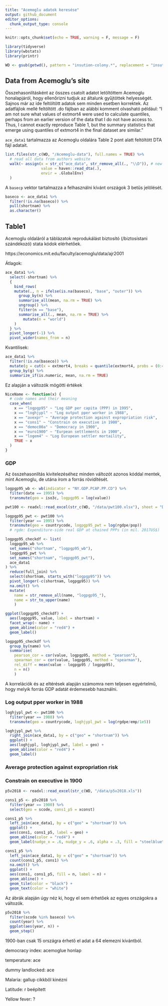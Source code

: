```yaml
---
title: "Acemoglu adatok keresése"
output: github_document
editor_options: 
  chunk_output_type: console
---
```


```r
knitr::opts_chunk$set(echo = TRUE, warning = F, message = F)
```

```r
library(tidyverse)
library(wbstats)
library(printr)

WD <- gsub(getwd(), pattern = "insution-colony.*", replacement = "insution-colony")
```

## Data from Acemoglu's site

Összehasonlításként az összes csatolt adatot letöltöttem Acemoglu honalapjáról, hogy ellenőrizni tudjuk az általunk gyűjtöttek helyességét. Sajnos már az ide feltöltött adatok sem minden esetben korrektek. Az adatfájlok mellé feltöltött .do fájlban az alábbi komment olvasható például: "I am not sure what values of extmort4 were used to calculate quantiles, perhaps from an earlier version of the data that I do not have access to. Thus, I cannot exactly reproduce Table 1, but the summary statistics that emerge using quantiles of extmort4 in the final dataset are similar."

`ace_data1` tartalmazza az Acemoglu oldalára Table 2 pont alatt feltöltött DTA fájl adatait.

```r
list.files(str_c(WD, "/Acemoglu-data"), full.names = TRUE) %>% 
  # read all data from authors website
  walk(~ assign(x = str_c("ace_data", str_remove_all(., "\\D")), # new name
                value = haven::read_dta(.), 
                envir = .GlobalEnv)
  )
```

A `basecp` vektor tartalmazza a felhasználni kívánt országok 3 betűs jelölését.

```r
baseco <- ace_data1 %>% 
  filter(!is.na(baseco)) %>% 
  pull(shortnam) %>% 
  as.character()
```

## Table1

Acemoglu oldaláról a táblázatok reprodukálást biztosító (/biztosístani szándékozó) stata kódok elérhetőek.

https://economics.mit.edu/faculty/acemoglu/data/ajr2001

Átlagok:

```r
ace_data1 %>% 
  select(-shortnam) %>% 
  {
    bind_rows(
    mutate(., n = ifelse(is.na(baseco), "base", "outer")) %>%
      group_by(n) %>%
      summarise_all(mean, na.rm = TRUE) %>%
      ungroup() %>%
      filter(n == "base"),
      summarise_all(., mean, na.rm = TRUE) %>% 
        mutate(n = "world")
    )
  } %>% 
  pivot_longer(-1) %>% 
  pivot_wider(names_from = n)
```

Kvantilisek:

```r
ace_data1 %>% 
  filter(!is.na(baseco)) %>%
  mutate(g = cut(x = extmort4, breaks = quantile(extmort4, probs = (0:4)*.25), include.lowest = T, F)) %>%
  group_by(g) %>% 
  summarize_if(is.numeric, mean, na.rm = TRUE)
```

Ez alapján a változók mögötti értékek

```r
NiceName <- function(x) {
  # code names and their meaning
  case_when(
    x == "logpgp95" ~ "Log GDP per capita (PPP) in 1995",
    x == "loghjypl" ~ "Log output pper worker in 1988",
    x == "avexpr" ~ "Average protection against expropriation risk",
    x == "cons1" ~ "Constrain on executive in 1900",
    x == "democ00a" ~ "Democracy in 1900",
    x == "euro1900" ~ "Eurpean settlements in 1900",
    x == "logem4" ~ "Log European settler mortaility",
    TRUE ~ x
  )
}
```

### GDP

Az összehasonlítás kivitelezéséhez minden változót azonos kóddal mentek, mint Acemoglu, de utána írom a forrás rövidítését.

```r
logpgp95_wb <- wb(indicator = "NY.GDP.PCAP.PP.CD") %>% 
  filter(date == 1995) %>% 
  transmute(geo = iso3c, logpgp95 = log(value))
```

```r
pwt100 <- readxl::read_excel(str_c(WD, "/data/pwt100.xlsx"), sheet = "Data")
```


```r
logpgp95_pwt <- pwt100 %>% 
  filter(year == 1995) %>% 
  transmute(geo = countrycode, logpgp95_pwt = log(rgdpe/pop))
  # rgde: Expenditure-side real GDP at chained PPPs (in mil. 2017US$)
```

```r
logpgp95_checkdf <- list(
  logpgp95_wb %>%
  set_names("shortnam", "logpgp95_wb"),
  logpgp95_pwt %>% 
  set_names("shortnam", "logpgp95_pwt"),
  ace_data1
) %>% 
  reduce(full_join) %>% 
  select(shortnam, starts_with("logpgp95")) %>% 
  pivot_longer(-c(shortnam, logpgp95)) %>% 
  na.omit() %>% 
  mutate(
    name = str_remove_all(name, "logpgp95_"),
    name = str_to_upper(name)
    )
```

```r
ggplot(logpgp95_checkdf) +
  aes(logpgp95, value, label = shortnam) + 
  facet_wrap(~ name) +
  geom_abline(color = "red4") +
  geom_label()
```

```r
logpgp95_checkdf %>% 
  group_by(name) %>% 
  summarise(
    pearson_cor = cor(value, logpgp95, method = "pearson"),
    spearman_cor = cor(value, logpgp95, method = "spearman"),
    rel_diff = mean(value - logpgp95 / logpgp95),
    n = n()
    )
```

A korrelációk és az eltérések alapján számomra nem teljesen egyértelmű, hogy melyik forrás GDP adatát érdemesebb használni.

### Log output pper worker in 1988

```r
loghjypl_pwt <- pwt100 %>% 
  filter(year == 1988) %>% 
  transmute(geo = countrycode, loghjypl_pwt = log(rgdpe/emp/1e5))
```

```r
loghjypl_pwt %>% 
  right_join(ace_data1, by = c("geo" = "shortnam")) %>% 
  ggplot() +
  aes(loghjypl, loghjypl_pwt, label = geo) +
  geom_abline(color = "red4") + 
  geom_label()
```

### Average protection against expropriation risk

### Constrain on executive in 1900

```r
p5v2018 <- readxl::read_excel(str_c(WD, "/data/p5v2018.xls"))
```


```r
cons1_p5 <- p5v2018 %>% 
  filter(year == 1900) %>% 
  select(geo = scode, cons1_p5 = xconst)
```

```r
cons1_p5 %>% 
  left_join(ace_data1, by = c("geo" = "shortnam")) %>% 
  ggplot() +
  aes(cons1, cons1_p5, label = geo) +
  geom_abline(color = "red4") +
  geom_label(nudge_x = .6, nudge_y = .6, alpha = .3, fill = "steelblue")
```

```r
cons1_p5 %>% 
  left_join(ace_data1, by = c("geo" = "shortnam")) %>% 
  count(cons1_p5, cons1) %>% 
  na.omit() %>% 
  ggplot() +
  aes(cons1, cons1_p5, fill = n, label = n) +
  geom_abline() +
  geom_tile(color = "black") +
  geom_text(color = "white")
```

Az ábrák alapján úgy néz ki, hogy el sem érhetőek az egyes országokra a változók.

```r
p5v2018 %>% 
  filter(scode %in% baseco) %>% 
  count(year) %>% 
  ggplot(aes(year, n)) +
  geom_step()
```

1900-ban csak 15 országra érhető el adat a 64 elemezni kívántból.


democracy index: acemoglue honlap

temperature: ace

dummy landlocked: ace

Malaria: gallup cikkből kinézni 

Latitude: r beépített

Yellow fever: ?




